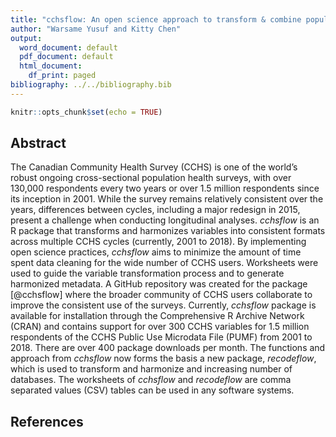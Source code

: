 ```yaml
---
title: "cchsflow: An open science approach to transform & combine population health datasets"
author: "Warsame Yusuf and Kitty Chen"
output:
  word_document: default
  pdf_document: default
  html_document:
    df_print: paged
bibliography: ../../bibliography.bib
---
```


```r
knitr::opts_chunk$set(echo = TRUE)
```

## Abstract

The Canadian Community Health Survey (CCHS) is one of the world's robust ongoing cross-sectional population health surveys, with over 130,000 respondents every two years or over 1.5 million respondents since its inception in 2001. While the survey remains relatively consistent over the years, differences between cycles, including a major redesign in 2015, present a challenge when conducting longitudinal analyses. *cchsflow* is an R package that transforms and harmonizes variables into consistent formats across multiple CCHS cycles (currently, 2001 to 2018). By implementing open science practices, *cchsflow* aims to minimize the amount of time spent data cleaning for the wide number of CCHS users. Worksheets were used to guide the variable transformation process and to generate harmonized metadata. A GitHub repository was created for the package [@cchsflow] where the broader community of CCHS users collaborate to improve the consistent use of the surveys. Currently, *cchsflow* package is available for installation through the Comprehensive R Archive Network (CRAN) and contains support for over 300 CCHS variables for 1.5 million respondents of the CCHS Public Use Microdata File (PUMF) from 2001 to 2018. There are over 400 package downloads per month. The functions and approach from *cchsflow* now forms the basis a new package, *recodeflow*, which is used to transform and harmonize and increasing number of databases. The worksheets of *cchsflow* and *recodeflow* are comma separated values (CSV) tables can be used in any software systems.

## References
